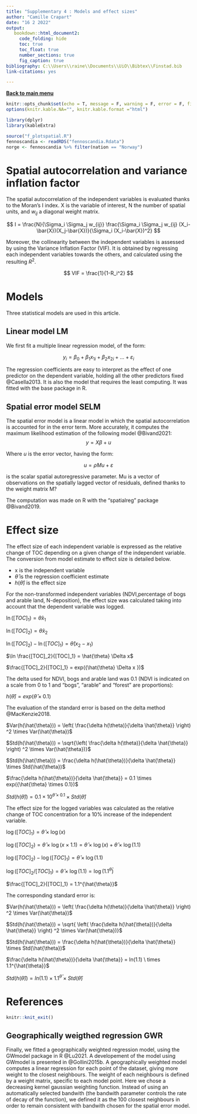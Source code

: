 ```yaml
---
title: "Supplementary 4 : Models and effect sizes"
author: "Camille Crapart"
date: "16 2 2022"
output: 
   bookdown::html_document2:
     code_folding: hide
     toc: true
     toc_float: true
     number_sections: true
     fig_caption: true
bibliography: C:\\Users\\raine\\Documents\\UiO\\Bibtex\\Finstad.bib
link-citations: yes

---
```


**[Back to main menu](https://camilmc.github.io/TOC_trend_1995/)**

```r
knitr::opts_chunk$set(echo = T, message = F, warning = F, error = F, fig.align = "center")
options(knitr.kable.NA="", knitr.kable.format ="html")
```

```r
library(dplyr)
library(kableExtra)

source("f_plotspatial.R")
fennoscandia <- readRDS("fennoscandia.Rdata")
norge <- fennoscandia %>% filter(nation == "Norway")
```

# Spatial autocorrelation and variance inflation factor

The spatial autocorrelation of the independent variables is evaluated thanks to the Moran's I index. X is the variable of interest, N the number of spatial units, and $w_{ij}$ a diagonal weight matrix.

$$
I = \frac{N}{\Sigma_i \Sigma_j w_{ij}} \frac{\Sigma_i \Sigma_j w_{ij} (X_i-\bar{X})(X_j-\bar{X})}{\Sigma_i (X_i-\bar{X})^2}
$$

Moreover, the collinearity between the independent variables is assessed by using the Variance Inflation Factor (VIF). It is obtained by regressing each independent variables towards the others, and calculated using the resulting $R^2$.  

$$
VIF = \frac{1}{1-R_i^2}
$$

# Models

Three statistical models are used in this article.

## Linear model LM

We first fit a multiple linear regression model, of the form:

$$
y_i = \beta_0 + \beta_1 x_{1i} + \beta_2 x_{2i} + ... + \varepsilon_i
$$

The regression coefficients are easy to interpret as the effect of one predictor on the dependent variable, holding all the other predictors fixed @Casella2013. It is also the model that requires the least computing. It was fitted with the base package in R. 

## Spatial error model SELM

The spatial error model is a linear model in which the spatial autocorrelation is accounted for in the error term. More accurately, it computes the maximum likelihood estimation of the following model @Bivand2021: 
$$y = X \beta + u$$

Where $u$ is the error vector, having the form:

$$u = \rho Mu +\varepsilon$$

\rho is the scalar spatial autoregressive parameter. Mu is a vector of observations on the spatially lagged vector of residuals, defined thanks to the weight matrix M?

The computation was made on R with the "spatialreg" package @Bivand2019. 


# Effect size {#effect-size}

The effect size of each independent variable is expressed as the relative change of TOC depending on a given change of the independent variable. The conversion from model estimate to effect size is detailed below.

* x is the independent variable
* $\hat{\theta}$ is the regression coefficient estimate
* $h(\hat{\theta})$ is the effect size


For the non-transformed independent variables (NDVI,percentage of bogs and arable land, N-deposition), the effect size was calculated taking into account that the dependent variable was logged. 

$\ln ([TOC]_1) = \hat{\theta} x_1$

$\ln ([TOC]_2) = \hat{\theta} x_2$

$\ln ([TOC]_2) - \ln ([TOC]_1) = \hat{\theta}  (x_2 - x_1)$

$\ln \frac{[TOC]_2}{[TOC]_1} = \hat{\theta} \Delta x$

$\frac{[TOC]_2}{[TOC]_1} = exp({\hat{\theta} \Delta x })$


 The delta used for NDVI, bogs and arable land was 0.1 (NDVI is indicated on a scale from 0 to 1 and "bogs", "arable" and "forest" are proportions): 

$h(\hat{\theta}) = exp({\hat{\theta} \times 0.1})$

The evaluation of the standard error is based on the delta method @MacKenzie2018.

$Var(h(\hat{\theta})) = \left( \frac{\delta h(\theta)}{\delta \hat{\theta}} \right) ^2 \times Var(\hat{\theta})$

$Std(h(\hat{\theta})) = \sqrt{\left( \frac{\delta h(\theta)}{\delta \hat{\theta}} \right) ^2 \times Var(\hat{\theta})}$

$Std(h(\hat{\theta})) = \frac{\delta h(\hat{\theta})}{\delta \hat{\theta}} \times Std(\hat{\theta})$

$\frac{\delta h(\hat{\theta})}{\delta \hat{\theta}} = 0.1 \times exp({\hat{\theta} \times 0.1})$

$Std(h(\hat{\theta})) = 0.1 \times 10^{\hat{\theta} \times 0.1} \times Std(\hat{\theta})$



The effect size for the logged variables was calculated as the relative change of TOC concentration for a 10% increase of the independent variable. 

$\log([TOC]_1) = \hat{\theta} \times \log(x)$

$\log([TOC]_2) = \hat{\theta} \times \log(x \times 1.1) = \hat{\theta} \times \log(x) + \hat{\theta} \times \log(1.1)$

$\log([TOC]_2) - \log([TOC]_1) = \hat{\theta} \times \log(1.1)$

$\log([TOC]_2/[TOC]_1) = \hat{\theta} \times \log(1.1) = \log(1.1^{\hat{\theta}})$

$\frac{[TOC]_2}{[TOC]_1} = 1.1^{\hat{\theta}}$

The corresponding standard error is: 

$Var(h(\hat{\theta})) = \left( \frac{\delta h(\theta)}{\delta \hat{\theta}} \right) ^2 \times Var(\hat{\theta})$

$Std(h(\hat{\theta})) = \sqrt{ \left( \frac{\delta h(\hat{\theta})}{\delta \hat{\theta}} \right) ^2 \times Var(\hat{\theta})}$

$Std(h(\hat{\theta})) = \frac{\delta h(\hat{\theta})}{\delta \hat{\theta}} \times Std(\hat{\theta})$

$\frac{\delta h(\hat{\theta})}{\delta \hat{\theta}} = ln(1.1) \ times 1.1^{\hat{\theta}}$

$Std(h(\hat{\theta})) = ln(1.1) \times 1.1^{\hat{\theta}} \times Std(\hat{\theta})$


# References

```r
knitr::knit_exit()
```

## Geographically weigthed regression GWR

Finally, we fitted a geographically weighted regression model, using the GWmodel package in R @Lu2021. A developement of the model using GWmodel is presented in @Gollini2015b. A geographically weighted model computes a linear regression for each point of the dataset, giving more weight to the closest neighbours. The weight of each neighbours is defined by a weight matrix, specific to each model point. Here we chose a decreasing kernel gaussian weighting function. Instead of using an automatically selected bandwith (the bandwith parameter controls the rate of decay of the function), we defined it as the 100 closest neighbours in order to remain consistent with bandwith chosen for the spatial error model. 
